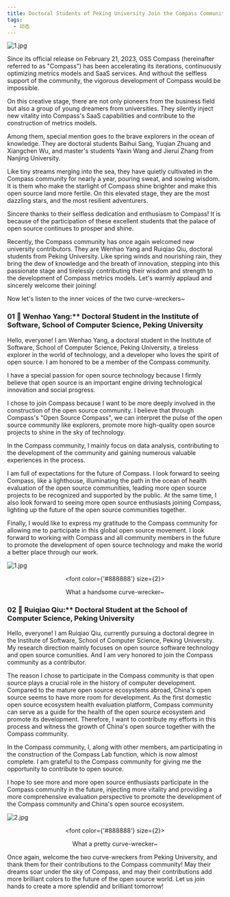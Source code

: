 ```yaml
---
title: Doctoral Students of Peking University Join the Compass Community
tags:
  - 动态
---
```


![1.jpg](media/report1.jpg)

<!--truncate-->

Since its official release on February 21, 2023, OSS Compass (hereinafter referred to as "Compass") has been accelerating its iterations, continuously optimizing metrics models and SaaS services. And without the selfless support of the community, the vigorous development of Compass would be impossible.

On this creative stage, there are not only pioneers from the business field but also a group of young dreamers from universities. They silently inject new vitality into Compass's SaaS capabilities and contribute to the construction of metrics models.

Among them, special mention goes to the brave explorers in the ocean of knowledge. They are doctoral students Baihui Sang, Yuqian Zhuang and Xiangchen Wu, and master's students Yaxin Wang and Jierui Zhang from Nanjing University.

Like tiny streams merging into the sea, they have quietly cultivated in the Compass community for nearly a year, pouring sweat, and sowing wisdom. It is them who make the starlight of Compass shine brighter and make this open source land more fertile. On this elevated stage, they are the most dazzling stars, and the most resilient adventurers.

Sincere thanks to their selfless dedication and enthusiasm to Compass! It is because of the participation of these excellent students that the palace of open source continues to prosper and shine.

Recently, the Compass community has once again welcomed new university contributors. They are Wenhao Yang and Ruiqiao Qiu, doctoral students from Peking University. Like spring winds and nourishing rain, they bring the dew of knowledge and the breath of innovation, stepping into this passionate stage and tirelessly contributing their wisdom and strength to the development of Compass metrics models. Let's warmly applaud and sincerely welcome their joining!

Now let's listen to the inner voices of the two curve-wreckers~

### 01 🌟 Wenhao Yang:\*\* Doctoral Student in the Institute of Software, School of Computer Science, Peking University

Hello, everyone! I am Wenhao Yang, a doctoral student in the Institute of Software, School of Computer Science, Peking University, a tireless explorer in the world of technology, and a developer who loves the spirit of open source. I am honored to be a member of the Compass community.

I have a special passion for open source technology because I firmly believe that open source is an important engine driving technological innovation and social progress.

I chose to join Compass because I want to be more deeply involved in the construction of the open source community. I believe that through Compass's "Open Source Compass", we can interpret the pulse of the open source community like explorers, promote more high-quality open source projects to shine in the sky of technology.

In the Compass community, I mainly focus on data analysis, contributing to the development of the community and gaining numerous valuable experiences in the process.

I am full of expectations for the future of Compass. I look forward to seeing Compass, like a lighthouse, illuminating the path in the ocean of health evaluation of the open source communities, leading more open source projects to be recognized and supported by the public. At the same time, I also look forward to seeing more open source enthusiasts joining Compass, lighting up the future of the open source communities together.

Finally, I would like to express my gratitude to the Compass community for allowing me to participate in this global open source movement. I look forward to working with Compass and all community members in the future to promote the development of open source technology and make the world a better place through our work.

![1.jpg](media/1.jpg)

<center>

  <font color={'#888888'} size={2}>

What a handsome curve-wrecker~

  </font>

</center>

### 02 🌟 Ruiqiao Qiu:\*\* Doctoral Student at the School of Computer Science, Peking University

Hello, everyone! I am Ruiqiao Qiu, currently pursuing a doctoral degree in the Institute of Software, School of Computer Science, Peking University. My research direction mainly focuses on open source software technology and open source comunities. And I am very honored to join the Compass community as a contributor.

The reason I chose to participate in the Compass community is that open source plays a crucial role in the history of computer development. Compared to the mature open source ecosystems abroad, China's open source seems to have more room for development. As the first domestic open source ecosystem health evaluation platform, Compass community can serve as a guide for the health of the open source ecosystem and promote its development. Therefore, I want to contribute my efforts in this process and witness the growth of China's open source together with the Compass community.

In the Compass community, I, along with other members, am participating in the construction of the Compass Lab function, which is now almost complete. I am grateful to the Compass community for giving me the opportunity to contribute to open source.

I hope to see more and more open source enthusiasts participate in the Compass community in the future, injecting more vitality and providing a more comprehensive evaluation perspective to promote the development of the Compass community and China's open source ecosystem.

![2.jpg](media/2.jpg)

<center>

  <font color={'#888888'} size={2}>

What a pretty curve-wrecker~

  </font>

</center>

Once again, welcome the two curve-wreckers from Peking University, and thank them for their contributions to the Compass community! May their dreams soar under the sky of Compass, and may their contributions add more brilliant colors to the future of the open source world. Let us join hands to create a more splendid and brilliant tomorrow!
